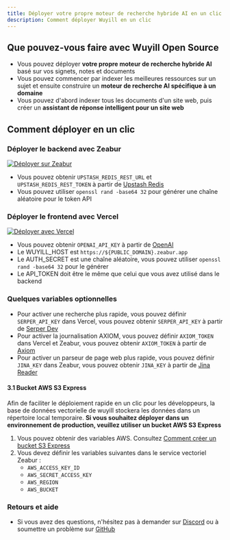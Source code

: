 ```yaml
---
title: Déployer votre propre moteur de recherche hybride AI en un clic
description: Comment déployer Wuyill en un clic
---
```


## Que pouvez-vous faire avec Wuyill Open Source

-   Vous pouvez déployer **votre propre moteur de recherche hybride AI** basé sur vos signets, notes et documents
-   Vous pouvez commencer par indexer les meilleures ressources sur un sujet et ensuite construire un **moteur de recherche AI spécifique à un domaine**
-   Vous pouvez d'abord indexer tous les documents d'un site web, puis créer un **assistant de réponse intelligent pour un site web**

## Comment déployer en un clic

<Steps>

### Déployer le backend avec Zeabur

<a href="https://zeabur.com/templates/CE71SC?referralCode=wuyill">
    <img src="https://zeabur.com/button.svg" alt="Déployer sur Zeabur" />
</a>

-   Vous pouvez obtenir `UPSTASH_REDIS_REST_URL` et `UPSTASH_REDIS_REST_TOKEN` à partir de [Upstash Redis](https://upstash.com/docs/redis/overall/getstarted)
-   Vous pouvez utiliser `openssl rand -base64 32` pour générer une chaîne aléatoire pour le token API

### Déployer le frontend avec Vercel

<a href="https://vercel.com/new/clone?repository-url=https%3A%2F%2Fgithub.com%2Fwuyillme%2Fwuyill&env=UPSTASH_REDIS_REST_URL,UPSTASH_REDIS_REST_TOKEN,OPENAI_API_KEY,SERPER_API_KEY,AUTH_SECRET&envDescription=https%3A%2F%2Fgithub.com%2Fwuyillme%2Fwuyill%2Fblob%2Fmain%2Ffrontend%2Fenv-example&project-name=wuyill&repository-name=wuyill&demo-title=Wuyill&demo-description=Wuyill – Moteur de recherche hybride AI&demo-url=https%3A%2F%2Fwww.wuyill.com%2F&demo-image=https%3A%2F%2Fwww.wuyill.com%2Fog.png&root-directory=frontend">
    <img src="https://vercel.com/button" alt="Déployer avec Vercel" />
</a>

-   Vous pouvez obtenir `OPENAI_API_KEY` à partir de [OpenAI](https://platform.openai.com)
-   Le WUYILL_HOST est `https://${PUBLIC_DOMAIN}.zeabur.app`
-   Le AUTH_SECRET est une chaîne aléatoire, vous pouvez utiliser `openssl rand -base64 32` pour le générer
-   Le API_TOKEN doit être le même que celui que vous avez utilisé dans le backend

### Quelques variables optionnelles

-   Pour activer une recherche plus rapide, vous pouvez définir `SERPER_API_KEY` dans Vercel, vous pouvez obtenir `SERPER_API_KEY` à partir de [Serper Dev](https://serper.dev)
-   Pour activer la journalisation AXIOM, vous pouvez définir `AXIOM_TOKEN` dans Vercel et Zeabur, vous pouvez obtenir `AXIOM_TOKEN` à partir de [Axiom](https://axiom.co)
-   Pour activer un parseur de page web plus rapide, vous pouvez définir `JINA_KEY` dans Zeabur, vous pouvez obtenir `JINA_KEY` à partir de [Jina Reader](https://jina.ai/reader)

#### 3.1 Bucket AWS S3 Express

Afin de faciliter le déploiement rapide en un clic pour les développeurs, la base de données vectorielle de wuyill stockera les données dans un répertoire local temporaire. **Si vous souhaitez déployer dans un environnement de production, veuillez utiliser un bucket AWS S3 Express**

1. Vous pouvez obtenir des variables AWS. Consultez [Comment créer un bucket S3 Express](https://www.wuyill.com/search?q=How%20To%20Create%20S3%20Express%20One%20zone%20Bucket%20and%20get%20ACCESS_KEY,%20SECRET%20KEY%20and%20BUCKET%20name)
2. Vous devez définir les variables suivantes dans le service vectoriel Zeabur :
    - `AWS_ACCESS_KEY_ID`
    - `AWS_SECRET_ACCESS_KEY`
    - `AWS_REGION`
    - `AWS_BUCKET`

### Retours et aide

-   Si vous avez des questions, n'hésitez pas à demander sur [Discord](https://discord.com/invite/7QqyMSTaRq) ou à soumettre un problème sur [GitHub](https://github.com/showntop/wuyill/issues)

</Steps>
